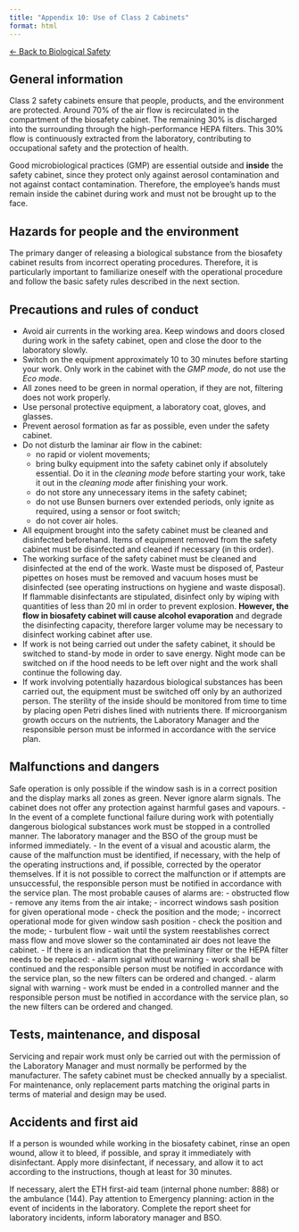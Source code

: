 ```yaml
---
title: "Appendix 10: Use of Class 2 Cabinets"
format: html
---
```


[← Back to Biological Safety](../biological-safety.html)


## General information

Class 2 safety cabinets ensure that people, products, and the environment are protected. Around 70% of the air flow is recirculated in the compartment of the biosafety cabinet. The remaining 30% is discharged into the surrounding through the high-performance HEPA filters. This 30% flow is continuously extracted from the laboratory, contributing to occupational safety and the protection of health.

Good microbiological practices (GMP) are essential outside and **inside** the safety cabinet, since they protect only against aerosol contamination and not against contact contamination. Therefore, the employee's hands must remain inside the cabinet during work and must not be brought up to the face.

## Hazards for people and the environment

The primary danger of releasing a biological substance from the biosafety cabinet results from incorrect operating procedures. Therefore, it is particularly important to familiarize oneself with the operational procedure and follow the basic safety rules described in the next section.

## Precautions and rules of conduct

- Avoid air currents in the working area. Keep windows and doors closed during work in the safety cabinet, open and close the door to the laboratory slowly.
- Switch on the equipment approximately 10 to 30 minutes before starting your work. Only work in the cabinet with the *GMP mode*, do not use the *Eco mode*.
- All zones need to be green in normal operation, if they are not, filtering does not work properly.
- Use personal protective equipment, a laboratory coat, gloves, and glasses.
- Prevent aerosol formation as far as possible, even under the safety cabinet.
- Do not disturb the laminar air flow in the cabinet:
    - no rapid or violent movements;
    - bring bulky equipment into the safety cabinet only if absolutely essential. Do it in the *cleaning mode* before starting your work, take it out in the *cleaning mode* after finishing your work.
    - do not store any unnecessary items in the safety cabinet;
    - do not use Bunsen burners over extended periods, only ignite as required, using a sensor or foot switch;
    - do not cover air holes.
- All equipment brought into the safety cabinet must be cleaned and disinfected beforehand. Items of equipment removed from the safety cabinet must be disinfected and cleaned if necessary (in this order).
- The working surface of the safety cabinet must be cleaned and disinfected at the end of the work. Waste must be disposed of, Pasteur pipettes on hoses must be removed and vacuum hoses must be disinfected (see operating instructions on hygiene and waste disposal). If flammable disinfectants are stipulated, disinfect only by wiping with quantities of less than 20 ml in order to prevent explosion. **However, the flow in biosafety cabinet will cause alcohol evaporation** and degrade the disinfecting capacity, therefore larger volume may be necessary to disinfect working cabinet after use.
- If work is not being carried out under the safety cabinet, it should be switched to stand-by mode in order to save energy. Night mode can be switched on if the hood needs to be left over night and the work shall continue the following day.
- If work involving potentially hazardous biological substances has been carried out, the equipment must be switched off only by an authorized person. The sterility of the inside should be monitored from time to time by placing open Petri dishes lined with nutrients there. If microorganism growth occurs on the nutrients, the Laboratory Manager and the responsible person must be informed in accordance with the service plan.

## Malfunctions and dangers

Safe operation is only possible if the window sash is in a correct position and the display marks all zones as green. Never ignore alarm signals.
The cabinet does not offer any protection against harmful gases and vapours.
- In the event of a complete functional failure during work with potentially dangerous biological substances work must be stopped in a controlled manner. The laboratory manager and the BSO of the group must be informed immediately.
- In the event of a visual and acoustic alarm, the cause of the malfunction must be identified, if necessary, with the help of the operating instructions and, if possible, corrected by the operator themselves. If it is not possible to correct the malfunction or if attempts are unsuccessful, the responsible person must be notified in accordance with the service plan. The most probable causes of alarms are:
    - obstructed flow - remove any items from the air intake;
    - incorrect windows sash position for given operational mode - check the position and the mode;
    - incorrect operational mode for given window sash position - check the position and the mode;
    - turbulent flow - wait until the system reestablishes correct mass flow and move slower so the contaminated air does not leave the cabinet.
- If there is an indication that the preliminary filter or the HEPA filter needs to be replaced:
    - alarm signal without warning - work shall be continued and the responsible person must be notified in accordance with the service plan, so the new filters can be ordered  and changed.
    - alarm signal with warning - work must be ended in a controlled manner and the responsible person must be notified in accordance with the service plan, so the new filters can be ordered and changed.

## Tests, maintenance, and disposal

Servicing and repair work must only be carried out with the permission of the Laboratory Manager and must normally be performed by the manufacturer. The safety cabinet must be checked annually by a specialist. For maintenance, only replacement parts matching the original parts in terms of material and design may be used.

## Accidents and first aid

If a person is wounded while working in the biosafety cabinet, rinse an open wound, allow it to bleed, if possible, and spray it immediately with disinfectant. Apply more disinfectant, if necessary, and allow it to act according to the instructions, though at least for 30 minutes.

If necessary, alert the ETH first-aid team (internal phone number: 888) or the ambulance (144). Pay attention to Emergency planning: action in the event of incidents in the laboratory. Complete the report sheet for laboratory incidents, inform laboratory manager and BSO.


